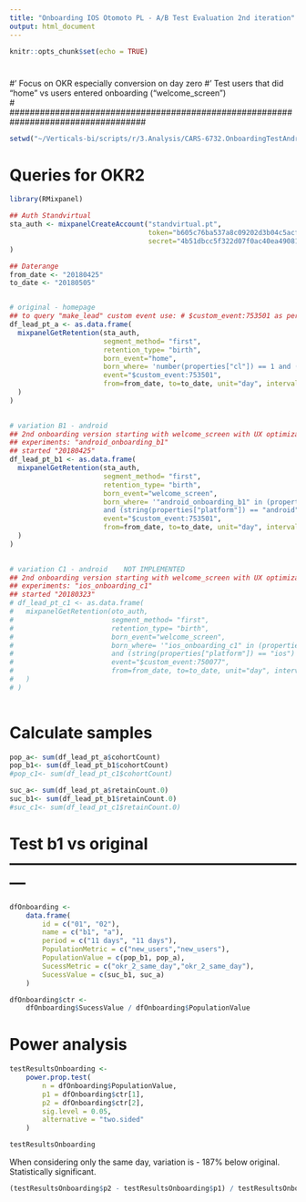 ```yaml
---
title: "Onboarding IOS Otomoto PL - A/B Test Evaluation 2nd iteration"
output: html_document
---
```


```r
knitr::opts_chunk$set(echo = TRUE)
```

# ###################################################################################
#' Focus on OKR especially conversion on day zero
#' Test users that did "home" vs users entered onboarding ("welcome_screen")          
# ###################################################################################


```r
setwd("~/Verticals-bi/scripts/r/3.Analysis/CARS-6732.OnboardingTestAndroid_PT")

```

# Queries for OKR2
```r
library(RMixpanel)

## Auth Standvirtual
sta_auth <- mixpanelCreateAccount("standvirtual.pt",
                                  token="b605c76ba537a8c09202d3b04c5acfa5",
                                  secret="4b51dbcc5f322d07f0ac40ea490813b8", key="" 
)

## Daterange
from_date <- "20180425"
to_date <- "20180505"


# original - homepage
## to query "make_lead" custom event use: # $custom_event:753501 as per chrome console
df_lead_pt_a <- as.data.frame(
  mixpanelGetRetention(sta_auth, 
                       segment_method= "first", 
                       retention_type= "birth", 
                       born_event="home", 
                       born_where= 'number(properties["cl"]) == 1 and (string(properties["platform"]) == "android")', 
                       event="$custom_event:753501",
                       from=from_date, to=to_date, unit="day", intervalCount = 15 
  )
)    
  

# variation B1 - android
## 2nd onboarding version starting with welcome_screen with UX optimizazions
## experiments: "android_onboarding_b1"
## started "20180425"
df_lead_pt_b1 <- as.data.frame(
  mixpanelGetRetention(sta_auth, 
                       segment_method= "first", 
                       retention_type= "birth", 
                       born_event="welcome_screen", 
                       born_where= '"android_onboarding_b1" in (properties["experiment"]) 
                       and (string(properties["platform"]) == "android")', 
                       event="$custom_event:753501",
                       from=from_date, to=to_date, unit="day", intervalCount = 15 
  )
)  
  

# variation C1 - android    NOT IMPLEMENTED
## 2nd onboarding version starting with welcome_screen with UX optimizazions but removing segments
## experiments: "ios_onboarding_c1"
## started "20180323"
# df_lead_pt_c1 <- as.data.frame(
#   mixpanelGetRetention(oto_auth, 
#                        segment_method= "first", 
#                        retention_type= "birth", 
#                        born_event="welcome_screen", 
#                        born_where= '"ios_onboarding_c1" in (properties["experiments"]) 
#                        and (string(properties["platform"]) == "ios")', 
#                        event="$custom_event:750077",
#                        from=from_date, to=to_date, unit="day", intervalCount = 15 
#   )
# )
  

```

# Calculate samples
```r
pop_a<- sum(df_lead_pt_a$cohortCount)
pop_b1<- sum(df_lead_pt_b1$cohortCount)
#pop_c1<- sum(df_lead_pt_c1$cohortCount)

suc_a<- sum(df_lead_pt_a$retainCount.0)
suc_b1<- sum(df_lead_pt_b1$retainCount.0)
#suc_c1<- sum(df_lead_pt_c1$retainCount.0)
```


# Test b1 vs original ---------------------------------------------------------
```r
dfOnboarding <-
    data.frame(
        id = c("01", "02"),
        name = c("b1", "a"),
        period = c("11 days", "11 days"),
        PopulationMetric = c("new_users","new_users"),
        PopulationValue = c(pop_b1, pop_a),
        SucessMetric = c("okr_2_same_day","okr_2_same_day"),
        SucessValue = c(suc_b1, suc_a)
    )

dfOnboarding$ctr <- 
    dfOnboarding$SucessValue / dfOnboarding$PopulationValue
```

# Power analysis
```r
testResultsOnboarding <- 
    power.prop.test(
        n = dfOnboarding$PopulationValue, 
        p1 = dfOnboarding$ctr[1],
        p2 = dfOnboarding$ctr[2],
        sig.level = 0.05,
        alternative = "two.sided"
    )

testResultsOnboarding
```

When considering only the same day, variation is - 187% below original. Statistically significant.
```r
(testResultsOnboarding$p2 - testResultsOnboarding$p1) / testResultsOnboarding$p1
```




<!-- # Test c1 vs original --------------------------------------------------------- -->
<!-- ```{r cars} -->
<!-- dfOnboarding <- -->
<!--     data.frame( -->
<!--         id = c("01", "02"), -->
<!--         name = c("c1", "a"), -->
<!--         period = c("1st week", "1st week"), -->
<!--         PopulationMetric = c("new_users","new_users"), -->
<!--         PopulationValue = c(pop_c1, pop_a), -->
<!--         SucessMetric = c("okr_2_same_day","okr_2_same_day"), -->
<!--         SucessValue = c(suc_c1, suc_a) -->
<!--     ) -->

<!-- dfOnboarding$ctr <-  -->
<!--     dfOnboarding$SucessValue / dfOnboarding$PopulationValue -->
<!-- ``` -->

<!-- # Power analysis -->
<!-- ```{r} -->
<!-- testResultsOnboarding <-  -->
<!--     power.prop.test( -->
<!--         n = dfOnboarding$PopulationValue,  -->
<!--         p1 = dfOnboarding$ctr[1], -->
<!--         p2 = dfOnboarding$ctr[2], -->
<!--         sig.level = 0.05, -->
<!--         alternative = "two.sided" -->
<!--     ) -->

<!-- testResultsOnboarding -->
<!-- ``` -->

<!-- Variation is - 20% below original. It's NOT significant yet. -->
<!-- ```{r} -->
<!-- (testResultsOnboarding$p2 - testResultsOnboarding$p1) / testResultsOnboarding$p1 -->
<!-- ``` -->
